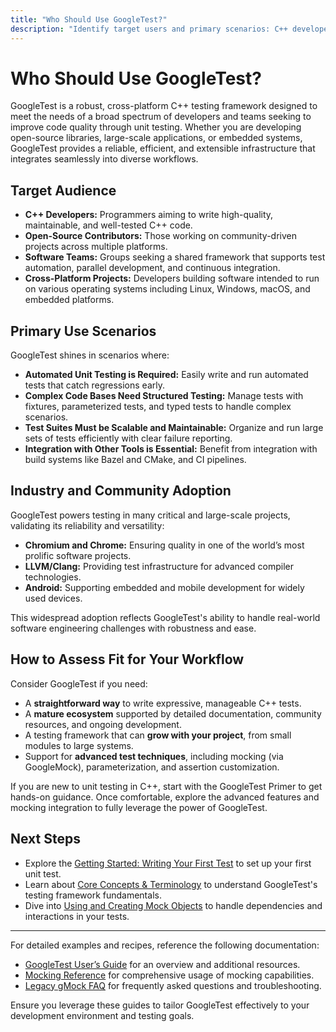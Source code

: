 ```yaml
---
title: "Who Should Use GoogleTest?"
description: "Identify target users and primary scenarios: C++ developers, open-source contributors, and teams seeking robust, cross-platform unit testing. Explore GoogleTest's use in industry projects, from Chromium to LLVM, and assess its fit for your workflow."
---
```


# Who Should Use GoogleTest?

GoogleTest is a robust, cross-platform C++ testing framework designed to meet the needs of a broad spectrum of developers and teams seeking to improve code quality through unit testing. Whether you are developing open-source libraries, large-scale applications, or embedded systems, GoogleTest provides a reliable, efficient, and extensible infrastructure that integrates seamlessly into diverse workflows.

## Target Audience

- **C++ Developers:** Programmers aiming to write high-quality, maintainable, and well-tested C++ code.
- **Open-Source Contributors:** Those working on community-driven projects across multiple platforms.
- **Software Teams:** Groups seeking a shared framework that supports test automation, parallel development, and continuous integration.
- **Cross-Platform Projects:** Developers building software intended to run on various operating systems including Linux, Windows, macOS, and embedded platforms.

## Primary Use Scenarios

GoogleTest shines in scenarios where:

- **Automated Unit Testing is Required:** Easily write and run automated tests that catch regressions early.
- **Complex Code Bases Need Structured Testing:** Manage tests with fixtures, parameterized tests, and typed tests to handle complex scenarios.
- **Test Suites Must be Scalable and Maintainable:** Organize and run large sets of tests efficiently with clear failure reporting.
- **Integration with Other Tools is Essential:** Benefit from integration with build systems like Bazel and CMake, and CI pipelines.

## Industry and Community Adoption

GoogleTest powers testing in many critical and large-scale projects, validating its reliability and versatility:

- **Chromium and Chrome:** Ensuring quality in one of the world’s most prolific software projects.
- **LLVM/Clang:** Providing test infrastructure for advanced compiler technologies.
- **Android:** Supporting embedded and mobile development for widely used devices.

This widespread adoption reflects GoogleTest's ability to handle real-world software engineering challenges with robustness and ease.

## How to Assess Fit for Your Workflow

Consider GoogleTest if you need:

- A **straightforward way** to write expressive, manageable C++ tests.
- A **mature ecosystem** supported by detailed documentation, community resources, and ongoing development.
- A testing framework that can **grow with your project**, from small modules to large systems.
- Support for **advanced test techniques**, including mocking (via GoogleMock), parameterization, and assertion customization.

<Callout title='Pro Tip'>
If you are new to unit testing in C++, start with the GoogleTest Primer to get hands-on guidance. Once comfortable, explore the advanced features and mocking integration to fully leverage the power of GoogleTest.
</Callout>

## Next Steps

- Explore the [Getting Started: Writing Your First Test](https://example.com/guides/core-workflows/getting-started) to set up your first unit test.
- Learn about [Core Concepts & Terminology](https://example.com/overview/product-intro-core-concepts/core-concepts-terminology) to understand GoogleTest's testing framework fundamentals.
- Dive into [Using and Creating Mock Objects](https://example.com/guides/mocking-and-advanced-testing/mock-objects) to handle dependencies and interactions in your tests.


---

For detailed examples and recipes, reference the following documentation:

- [GoogleTest User’s Guide](docs/index.md) for an overview and additional resources.
- [Mocking Reference](docs/reference/mocking.md) for comprehensive usage of mocking capabilities.
- [Legacy gMock FAQ](docs/gmock_faq.md) for frequently asked questions and troubleshooting.

Ensure you leverage these guides to tailor GoogleTest effectively to your development environment and testing goals.
